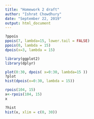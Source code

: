 ```yaml
---
title: "Homework 2 draft"
author: "Ishrat Chowdhury"
date: "September 22, 2019"
output: html_document
---
```

 
```r
?ppois
ppois(7, lambda=15, lower.tail = FALSE) 
ppois(0, lambda = 15)
dpois(x=3, lambda = 15)
```

```r
library(ggplot2)
library(dplyr)
```
 
```r
plot(0:30, dpois( x=0:30, lambda=15 ))
?plot
hist(dpois(x=0:30, lambda = 15))
```

```r
rpois(104, 15)
x<-rpois(104, 15)
x
```

```r
?hist
hist(x, xlim = c(0, 30))
```

